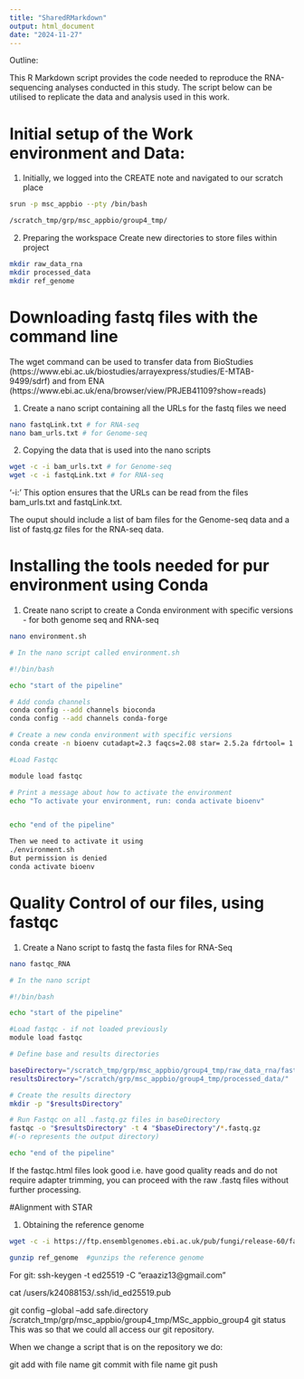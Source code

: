 ```yaml
---
title: "SharedRMarkdown"
output: html_document
date: "2024-11-27"
---
```


Outline:

This R Markdown script provides the code needed to reproduce the RNA-sequencing analyses conducted in this study. The script below can be utilised to replicate the data and analysis used in this work.

# Initial setup of the Work environment and Data:

1. Initially, we logged into the CREATE note and navigated to our scratch place


```bash

srun -p msc_appbio --pty /bin/bash

/scratch_tmp/grp/msc_appbio/group4_tmp/
```
2. Preparing the workspace 
Create new directories to store files within project 

```bash
mkdir raw_data_rna
mkdir processed_data 
mkdir ref_genome

```
# Downloading fastq files with the command line
The wget command can be used to transfer data from BioStudies (https://www.ebi.ac.uk/biostudies/arrayexpress/studies/E-MTAB-9499/sdrf) and from ENA (https://www.ebi.ac.uk/ena/browser/view/PRJEB41109?show=reads)

1. Create a nano script containing all the URLs for the fastq files we need 

```bash
nano fastqLink.txt # for RNA-seq 
nano bam_urls.txt # for Genome-seq 

```

2. Copying the data that is used into the nano scripts

```bash
wget -c -i bam_urls.txt # for Genome-seq
wget -c -i fastqLink.txt # for RNA-seq
```
'-i:' This option ensures that the URLs can be read from the files bam_urls.txt and fastqLink.txt. 

The ouput should include a list of bam files for the Genome-seq data and a list of fastq.gz files for the RNA-seq data. 

# Installing the tools needed for pur environment using Conda

1. Create nano script to create a Conda environment with specific versions - for both genome seq and RNA-seq

```bash
nano environment.sh

# In the nano script called environment.sh

#!/bin/bash

echo "start of the pipeline"

# Add conda channels
conda config --add channels bioconda
conda config --add channels conda-forge

# Create a new conda environment with specific versions
conda create -n bioenv cutadapt=2.3 faqcs=2.08 star= 2.5.2a fdrtool= 1.2.15 -y

#Load Fastqc

module load fastqc

# Print a message about how to activate the environment
echo "To activate your environment, run: conda activate bioenv" 


echo "end of the pipeline"

Then we need to activate it using 
./environment.sh
But permission is denied
conda activate bioenv


```


# Quality Control of our files, using fastqc

1. Create a Nano script to fastq the fasta files for RNA-Seq

```bash
nano fastqc_RNA

# In the nano script

#!/bin/bash

echo "start of the pipeline"

#Load fastqc - if not loaded previously 
module load fastqc 

# Define base and results directories

baseDirectory="/scratch_tmp/grp/msc_appbio/group4_tmp/raw_data_rna/fastq"
resultsDirectory="/scratch/grp/msc_appbio/group4_tmp/processed_data/"

# Create the results directory 
mkdir -p "$resultsDirectory"

# Run Fastqc on all .fastq.gz files in baseDirectory
fastqc -o "$resultsDirectory" -t 4 "$baseDirectory"/*.fastq.gz 
#(-o represents the output directory)

echo "end of the pipeline"

```

If the fastqc.html files look good i.e. have good quality reads and do not require adapter trimming, you can proceed with the raw .fastq files without further processing. 

#Alignment with STAR

1. Obtaining the reference genome

```bash
wget -c -i https://ftp.ensemblgenomes.ebi.ac.uk/pub/fungi/release-60/fasta/fungi_ascomycota1_collection/saccharomyces_cerevisiae_cen_pk113_7d_gca_000269885/dna/Saccharomyces_cerevisiae_cen_pk113_7d_gca_000269885.ASM26988v1.dna.toplevel.fa.gz #should be directed to the ref_genome directory

gunzip ref_genome  #gunzips the reference genome 
```




For git:
ssh-keygen -t ed25519 -C "eraaziz13@gmail.com"

cat /users/k24088153/.ssh/id_ed25519.pub

git config --global --add safe.directory /scratch_tmp/grp/msc_appbio/group4_tmp/MSc_appbio_group4
git status 
This was so that we could all access our git repository. 

When we change a script that is on the repository we do:

git add with file name 
git commit with file name
git push 

